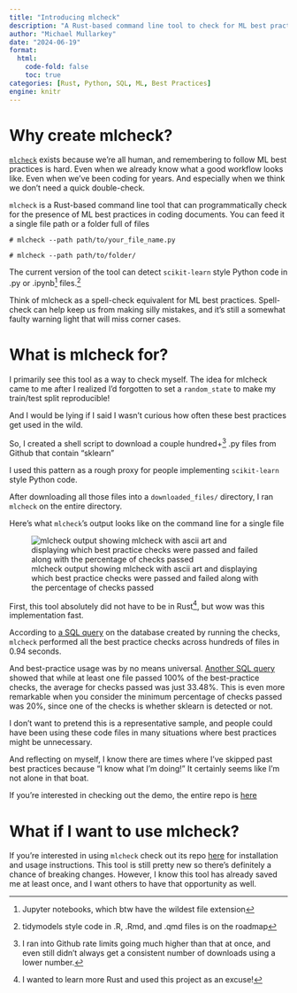 ```yaml
---
title: "Introducing mlcheck"
description: "A Rust-based command line tool to check for ML best practices"
author: "Michael Mullarkey"
date: "2024-06-19"
format: 
  html:
    code-fold: false
    toc: true
categories: [Rust, Python, SQL, ML, Best Practices]
engine: knitr
---
```


# Why create mlcheck?

[`mlcheck`](https://github.com/mcmullarkey/mlcheck){target="_blank"} exists because we're all human, and remembering to follow ML best practices is hard. Even when we already know what a good workflow looks like. Even when we've been coding for years. And especially when we think we don't need a quick double-check.

`mlcheck` is a Rust-based command line tool that can programmatically check for the presence of ML best practices in coding documents. You can feed it a single file path or a folder full of files

```shell

# mlcheck --path path/to/your_file_name.py

```

```shell

# mlcheck --path path/to/folder/

```

The current version of the tool can detect `scikit-learn` style Python code in .py or .ipynb[^1] files.[^2]

Think of mlcheck as a spell-check equivalent for ML best practices. Spell-check can help keep us from making silly mistakes, and it's still a somewhat faulty warning light that will miss corner cases.

# What is mlcheck for?

I primarily see this tool as a way to check myself. The idea for mlcheck came to me after I realized I'd forgotten to set a `random_state` to make my train/test split reproducible!

And I would be lying if I said I wasn't curious how often these best practices get used in the wild. 

So, I created a shell script to download a couple hundred+[^3] .py files from Github that contain "sklearn" 

I used this pattern as a rough proxy for people implementing `scikit-learn` style Python code.

After downloading all those files into a `downloaded_files/` directory, I ran `mlcheck` on the entire directory.

Here's what `mlcheck`'s output looks like on the command line for a single file

![mlcheck output showing mlcheck with ascii art and displaying which best practice checks were passed and failed along with the percentage of checks passed](images/mlcheck_example_output.png)

First, this tool absolutely did not have to be in Rust[^4], but wow was this implementation fast.

According to [a SQL query](https://github.com/mcmullarkey/mlcheck_demo/blob/main/mlcheck_speed.sql){target="_blank"} on the database created by running the checks, `mlcheck` performed all the best practice checks across hundreds of files in 0.94 seconds.

And best-practice usage was by no means universal. [Another SQL query](https://github.com/mcmullarkey/mlcheck_demo/blob/main/mlcheck_analytics.sql){target="_blank"} showed that while at least one file passed 100% of the best-practice checks, the average for checks passed was just 33.48%. This is even more remarkable when you consider the minimum percentage of checks passed was 20%, since one of the checks is whether sklearn is detected or not.

I don't want to pretend this is a representative sample, and people could have been using these code files in many situations where best practices might be unnecessary.

And reflecting on myself, I know there are times where I've skipped past best practices because "I know what I'm doing!" It certainly seems like I'm not alone in that boat.

If you're interested in checking out the demo, the entire repo is [here](https://github.com/mcmullarkey/mlcheck_demo){target="_blank"}

# What if I want to use mlcheck?

If you're interested in using `mlcheck` check out its repo [here](https://github.com/mcmullarkey/mlcheck){target="_blank"} for installation and usage instructions. This tool is still pretty new so there's definitely a chance of breaking changes. However, I know this tool has already saved me at least once, and I want others to have that opportunity as well. 

[^1]: Jupyter notebooks, which btw have the wildest file extension

[^2]: tidymodels style code in .R, .Rmd, and .qmd files is on the roadmap

[^3]: I ran into Github rate limits going much higher than that at once, and even still didn't always get a consistent number of downloads using a lower number.

[^4]: I wanted to learn more Rust and used this project as an excuse!
